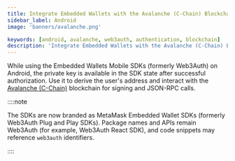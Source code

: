 ```yaml
---
title: Integrate Embedded Wallets with the Avalanche (C-Chain) Blockchain in Android
sidebar_label: Android
image: 'banners/avalanche.png'

keywords: [android, avalanche, web3auth, authentication, blockchain]
description: 'Integrate Embedded Wallets with the Avalanche (C-Chain) Blockchain in Android | Embedded Wallets'
---
```



<SEO
  title="Integrate Embedded Wallets with the Avalanche (C-Chain) Blockchain in Android"
  description="Integrate Embedded Wallets with the Avalanche (C-Chain) Blockchain in Android | Embedded Wallets"
  image="https://web3auth.io/docs/banners/avalanche.png"
  slug="/embedded-wallets/connect-blockchain/evm/avalanche/android"
/>

While using the Embedded Wallets Mobile SDKs (formerly Web3Auth) on Android, the private key is available in the SDK state after successful authorization. Use it to derive the user's address and interact with the [Avalanche (C-Chain)](https://www.avax.network/) blockchain for signing and JSON-RPC calls.

::::note

The SDKs are now branded as MetaMask Embedded Wallet SDKs (formerly Web3Auth Plug and Play SDKs). Package names and APIs remain Web3Auth (for example, Web3Auth React SDK), and code snippets may reference `web3auth` identifiers.

::::

<EVMInteraction />
